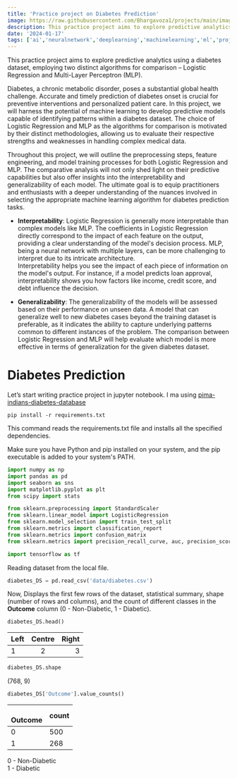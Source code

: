 ```yaml
---
title: 'Practice project on Diabetes Prediction'
image: https://raw.githubusercontent.com/Bhargavoza1/projects/main/images/Diabetes-Prediction/MLP.png
description: This practice project aims to explore predictive analytics using a diabetes dataset, employing two distinct algorithms...
date: '2024-01-17'
tags: ['ai','neuralnetwork','deeplearning','machinelearning','ml','project']
---
```


This practice project aims to explore predictive analytics using a diabetes dataset, employing two distinct algorithms for comparison – Logistic Regression and Multi-Layer Perceptron (MLP).

Diabetes, a chronic metabolic disorder, poses a substantial global health challenge. Accurate and timely prediction of diabetes onset is crucial for preventive interventions and personalized patient care. In this project, 
we will harness the potential of machine learning to develop predictive models capable of identifying patterns within a diabetes dataset. The choice of Logistic Regression and MLP as the algorithms for comparison is motivated by their distinct methodologies, 
allowing us to evaluate their respective strengths and weaknesses in handling complex medical data.

Throughout this project, we will outline the preprocessing steps, feature engineering, and model training processes for both Logistic Regression and MLP. 
The comparative analysis will not only shed light on their predictive capabilities but also offer insights into the interpretability and generalizability of each model. 
The ultimate goal is to equip practitioners and enthusiasts with a deeper understanding of the nuances involved in selecting the appropriate machine learning algorithm for diabetes prediction tasks.

- **Interpretability**: Logistic Regression is generally more interpretable than complex models like MLP. The coefficients in Logistic Regression directly correspond to the impact of each feature on the output, 
providing a clear understanding of the model's decision process. MLP, being a neural network with multiple layers, can be more challenging to interpret due to its intricate architecture.\
Interpretability helps you see the impact of each piece of information on the model's output. For instance, if a model predicts loan approval, interpretability shows you how factors like income, credit score, and debt influence the decision.

- **Generalizability**: The generalizability of the models will be assessed based on their performance on unseen data. A model that can generalize well to new diabetes cases beyond the training dataset is preferable, 
as it indicates the ability to capture underlying patterns common to different instances of the problem. The comparison between Logistic Regression and MLP will help evaluate which model is more effective in terms of generalization for the given diabetes dataset.


# Diabetes Prediction

Let’s start writing practice project in jupyter notebook.
I ma using  [pima-indians-diabetes-database](https://www.kaggle.com/datasets/uciml/pima-indians-diabetes-database)


```
pip install -r requirements.txt
```
This command reads the requirements.txt file and installs all the specified dependencies.

Make sure you have Python and pip installed on your system, and the pip executable is added to your system's PATH.

```Python
import numpy as np
import pandas as pd
import seaborn as sns
import matplotlib.pyplot as plt
from scipy import stats

from sklearn.preprocessing import StandardScaler
from sklearn.linear_model import LogisticRegression
from sklearn.model_selection import train_test_split
from sklearn.metrics import classification_report
from sklearn.metrics import confusion_matrix
from sklearn.metrics import precision_recall_curve, auc, precision_score, recall_score, roc_curve, roc_auc_score

import tensorflow as tf
```

Reading dataset from the local file.
```Python
diabetes_DS = pd.read_csv('data/diabetes.csv')
```

Now, Displays the first few rows of the dataset, statistical summary, shape (number of rows and columns), and the count of different classes in the **Outcome** column (0 - Non-Diabetic, 1 - Diabetic).

```Python
diabetes_DS.head()
```

| Left | Centre | Right |
| :--- | :----: | ----: |
| 1    |   2    |     3 |

```Python
diabetes_DS.shape
```
(768, 9)

```Python
diabetes_DS['Outcome'].value_counts()
```

| <br/>Outcome | count<br/> |
| :--- | :--- |
| 0 | 500 |
| 1 | 268 |

0 - Non-Diabetic \
1 - Diabetic